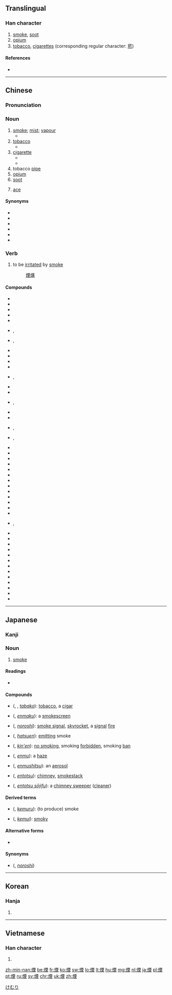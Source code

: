 {{also|烟}}
==Translingual==

===Han character===
{{Han char|rn=86|rad=火|as=09|sn=13|four=9181<sub>4</sub>|canj=火一田土 (FMWG)|ids=⿰[[火]][[垔]]}}

# [[smoke]], [[soot]]
# [[opium]]
# [[tobacco]], [[cigarettes]] (corresponding regular character: [[菸]])

====References====
* {{Han ref|kx=0677.070|dkj=19203|dj=1088.020|hdz=32215.090|uh=7159|ud=29017|bh=B7CF|bd=47055}}

----

==Chinese==
{{zh-forms|s=烟}}

===Pronunciation===
{{zh-pron
|m=yān
|c=jin1
|h=pfs=yên
|md=
|mn=ian
|w=
|mc=y
|oc=y
|cat=n,v
}}

===Noun===
{{zh-noun|mw=根|mw2=縷}}

# [[smoke]]; [[mist]]; [[vapour]]
#* {{zh-usex|煙囪 裡 噴出 一 團 黑 煙.|The chimney blew out a cloud of black smoke.}}
# [[tobacco]]
#* {{zh-usex|這 是 一 種 味淡 的 煙。|This is a mild tobacco.}} 
# [[cigarette]]
#* {{zh-usex|把 煙 滅 了。|Put out that '''cigarette'''.}}
#* {{zh-usex|他 給 我 卷 了 一 支 煙。|He rolled a cigarette for me.}}  
# tobacco [[pipe]]
# [[opium]]
# [[soot]]
# {{label|zh|Cantonese|slang|informal|card games}} [[ace]]

====Synonyms====
* {{zh-l|香菸}}
* {{zh-l|紙煙}}
* {{zh-l|捲菸}}
* {{zh-l|捲菸兒}}
* {{zh-l|菸捲}}
* {{zh-l|菸捲兒}}

===Verb===
{{zh-verb}}

# to be [[irritated]] by [[smoke]]
#: [[煙燻]]

====Compounds====
{{rel-top}}
* {{zh-l|煙波}}
* {{zh-l|菸草}}
* {{zh-l|煙塵}}
* {{zh-l|煙囪}}
* {{zh-l|煙袋}}
* {{zh-l|煙袋桿}}, {{zh-l|煙袋桿兒}}
* {{zh-l|煙袋鍋}}, {{zh-l|煙袋鍋兒}}
* {{zh-l|煙袋嘴兒}}
* {{zh-l|煙蒂}}
* {{zh-l|煙斗}}
* {{zh-l|煙斗絲}}
* {{zh-l|煙缸}}, {{zh-l|煙缸兒}}
* {{zh-l|菸鬼}}
* {{zh-l|煙海}}
* {{zh-l|煙盒}}, {{zh-l|煙盒兒}}
* {{zh-l|煙花}}
* {{zh-l|菸灰}}
* {{zh-l|菸灰碟}}, {{zh-l|菸灰碟兒}}
* {{zh-l|菸灰缸}}, {{zh-l|菸灰缸兒}}
* {{zh-l|煙火}}
* {{zh-l|煙鹼}}
* {{zh-l|菸酒不分家}}
* {{zh-l|煙具}}
* {{zh-l|菸捲兒}}
* {{zh-l|煙煤}}
* {{zh-l|煙幕}}
* {{zh-l|煙幕彈}}
* {{zh-l|煙農}}
* {{zh-l|煙屁股}}
* {{zh-l|菸槍}}
* {{zh-l|煙絲}}
* {{zh-l|煙筒}}
* {{zh-l|菸頭}}, {{zh-l|菸頭兒}}
* {{zh-l|煙土}}
* {{zh-l|煙霧}}
* {{zh-l|煙霞}}
* {{zh-l|煙消雲散}}
* {{zh-l|煙燻火燎}}
* {{zh-l|煙焰}}
* {{zh-l|煙葉}}
* {{zh-l|菸癮}}
* {{zh-l|煙雨}}
* {{zh-l|煙雲}}
* {{zh-l|煙柱}}
* {{zh-l|煙嘴兒}}
* {{zh-l|煙子}}
{{rel-bottom}}

----

==Japanese==

===Kanji===
{{ja-kanji|grade=c|rs=火09}}

===Noun===
{{ja-noun|count=|けむり}}

# [[smoke]]

====Readings====
* {{ja-readings|on=[[えん]] ([[en]])|kun=[[けむり]] ([[kemuri]]), [[けむる]] ([[kemuru]]), [[けむい]] ([[kemui]])}}

====Compounds====
* {{l|ja|煙草}} ({{l|ja|たばこ}}, {{l|ja|タバコ}}, ''[[tabako]]''): [[tobacco]], a [[cigar]]
* {{l|ja|煙幕}} ({{l|ja|えんまく}}, ''[[enmaku]]''): a [[smokescreen]]
* {{l|ja|狼煙}} ({{l|ja|のろし}}, ''[[noroshi]]''): [[smoke signal]], [[skyrocket]], a [[signal]] [[fire]]
* {{l|ja|発煙}} ({{l|ja|はつえん}}, ''[[hatsuen]]''): [[emit]]ting smoke
* {{l|ja|禁煙}} ({{l|ja|きんえん}}, ''[[kin'en]]''): [[no smoking]], smoking [[forbidden]], smoking [[ban]]
* {{l|ja|煙霧}} ({{l|ja|えんむ}}, ''[[enmu]]''): a [[haze]]
* {{l|ja|煙霧質}} ({{l|ja|えんむしつ}}, ''[[enmushitsu]]''): an [[aerosol]]
* {{l|ja|煙突}} ({{l|ja|えんとつ}}, ''[[entotsu]]''): [[chimney]], [[smokestack]]
* {{l|ja|煙突掃除夫}} ({{l|ja|えんとつそうじふ}}, ''[[entotsu sōjifu]]''): a [[chimney sweep]]er ([[cleaner]])

====Derived terms====
* {{l|ja|煙る}} ({{l|ja|けむる}}, ''[[kemuru]]''): (to produce) smoke
* {{l|ja|煙い}} ({{l|ja|けむい}}, ''[[kemui]]''): [[smoky]]

====Alternative forms====
* {{l|ja|烟}}

====Synonyms====
* {{l|ja|烽}} ({{l|ja|のろし}}, ''[[noroshi]]'')

[[Category:1000 Japanese basic words|けむり]]

----

==Korean==

===Hanja===
{{ko-hanja|hangeul=[[연]], [[인]]|eumhun=|rv=yeon, in|mr=yŏn, in|y=yen, in}}

# {{defn|lang=ko|sort=火09}}

----

==Vietnamese==

===Han character===
{{vi-hantu|[[yên]], [[bửu]]|rs=火09}}

# {{defn|vi}}

[[zh-min-nan:煙]]
[[be:煙]]
[[fr:煙]]
[[ko:煙]]
[[sw:煙]]
[[lo:煙]]
[[lt:煙]]
[[hu:煙]]
[[mg:煙]]
[[nl:煙]]
[[ja:煙]]
[[pl:煙]]
[[pt:煙]]
[[ru:煙]]
[[sv:煙]]
[[chr:煙]]
[[uk:煙]]
[[zh:煙]]